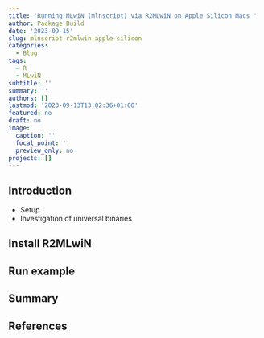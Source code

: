 ```yaml
---
title: 'Running MLwiN (mlnscript) via R2MLwiN on Apple Silicon Macs '
author: Package Build
date: '2023-09-15'
slug: mlnscript-r2mlwin-apple-silicon
categories:
  - Blog
tags:
  - R
  - MLwiN
subtitle: ''
summary: ''
authors: []
lastmod: '2023-09-13T13:02:36+01:00'
featured: no
draft: no
image:
  caption: ''
  focal_point: ''
  preview_only: no
projects: []
---
```


## Introduction

* Setup
* Investigation of universal binaries

## Install R2MLwiN

## Run example

## Summary

## References

